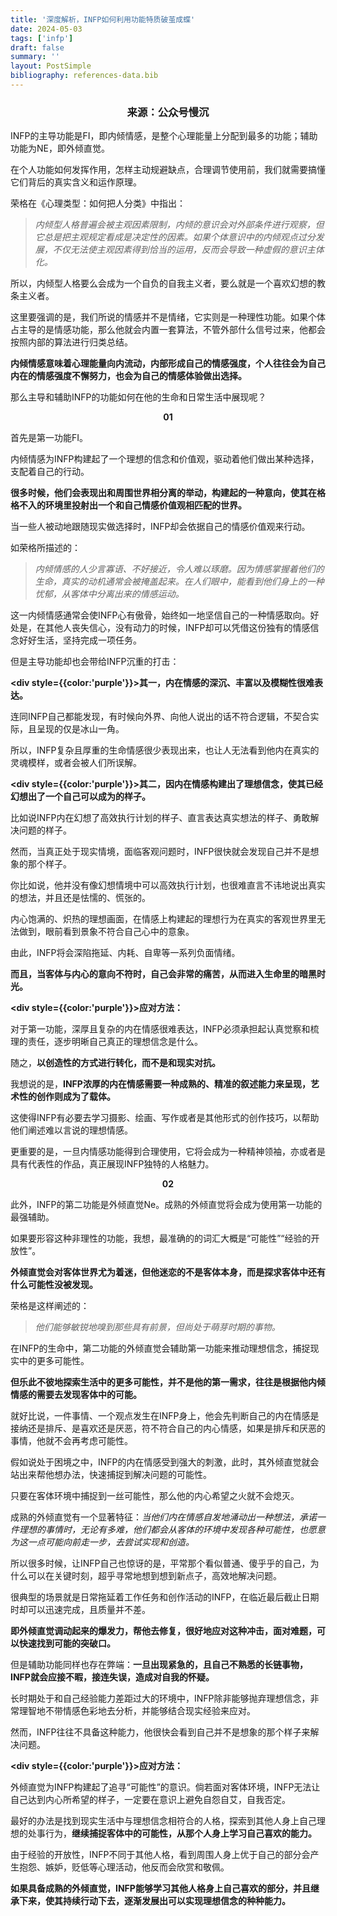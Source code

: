 ```yaml
---
title: '深度解析，INFP如何利用功能特质破茧成蝶'
date: 2024-05-03
tags: ['infp']
draft: false
summary: ''
layout: PostSimple
bibliography: references-data.bib
---
```

### <center>来源：公众号慢沉</center>

INFP的主导功能是FI，即内倾情感，是整个心理能量上分配到最多的功能；辅助功能为NE，即外倾直觉。

在个人功能如何发挥作用，怎样主动规避缺点，合理调节使用前，我们就需要搞懂它们背后的真实含义和运作原理。

荣格在《心理类型：如何把人分类》中指出：

><em>内倾型人格普遍会被主观因素限制，内倾的意识会对外部条件进行观察，但它总是把主观规定看成是决定性的因素。如果个体意识中的内倾观点过分发展，不仅无法使主观因素得到恰当的运用，反而会导致一种虚假的意识主体化。</em>

所以，内倾型人格要么会成为一个自负的自我主义者，要么就是一个喜欢幻想的教条主义者。

这里要强调的是，我们所说的情感并不是情绪，它实则是一种理性功能。如果个体占主导的是情感功能，那么他就会内置一套算法，不管外部什么信号过来，他都会按照内部的算法进行归类总结。

**内倾情感意味着心理能量向内流动，内部形成自己的情感强度，个人往往会为自己内在的情感强度不懈努力，也会为自己的情感体验做出选择。**

那么主导和辅助INFP的功能如何在他的生命和日常生活中展现呢？

<center><strong>01</strong></center>

首先是第一功能FI。

内倾情感为INFP构建起了一个理想的信念和价值观，驱动着他们做出某种选择，支配着自己的行动。

**很多时候，他们会表现出和周围世界相分离的举动，构建起的一种意向，使其在格格不入的环境里投射出一个和自己情感价值观相匹配的世界。**

当一些人被动地跟随现实做选择时，INFP却会依据自己的情感价值观来行动。

如荣格所描述的：

><em>内倾情感的人少言寡语、不好接近，令人难以琢磨。因为情感掌握着他们的生命，真实的动机通常会被掩盖起来。在人们眼中，能看到他们身上的一种忧郁，从客体中分离出来的情感运动。</em>

这一内倾情感通常会使INFP心有傲骨，始终如一地坚信自己的一种情感取向。好处是，在其他人丧失信心，没有动力的时候，INFP却可以凭借这份独有的情感信念好好生活，坚持完成一项任务。

但是主导功能却也会带给INFP沉重的打击：

<strong><div style={{color:'purple'}}>其一，内在情感的深沉、丰富以及模糊性很难表达。</div></strong>

连同INFP自己都能发现，有时候向外界、向他人说出的话不符合逻辑，不契合实际，且呈现的仅是冰山一角。

所以，INFP复杂且厚重的生命情感很少表现出来，也让人无法看到他内在真实的灵魂模样，或者会被人们所误解。

<strong><div style={{color:'purple'}}>其二，因内在情感构建出了理想信念，使其已经幻想出了一个自己可以成为的样子。</div></strong>

比如说INFP内在幻想了高效执行计划的样子、直言表达真实想法的样子、勇敢解决问题的样子。

然而，当真正处于现实情境，面临客观问题时，INFP很快就会发现自己并不是想象的那个样子。

你比如说，他并没有像幻想情境中可以高效执行计划，也很难直言不讳地说出真实的想法，并且还是怯懦的、慌张的。

内心饱满的、炽热的理想画面，在情感上构建起的理想行为在真实的客观世界里无法做到，眼前看到景象不符合自己心中的意象。

由此，INFP将会深陷拖延、内耗、自卑等一系列负面情绪。

**而且，当客体与内心的意向不符时，自己会非常的痛苦，从而进入生命里的暗黑时光。**

<strong><div style={{color:'purple'}}>应对方法：</div></strong>

对于第一功能，深厚且复杂的内在情感很难表达，INFP必须承担起认真觉察和梳理的责任，逐步明晰自己真正的理想信念是什么。

随之，**以创造性的方式进行转化，而不是和现实对抗。**

我想说的是，**INFP浓厚的内在情感需要一种成熟的、精准的叙述能力来呈现，艺术性的创作则成为了载体。**

这使得INFP有必要去学习摄影、绘画、写作或者是其他形式的创作技巧，以帮助他们阐述难以言说的理想情感。

更重要的是，一旦内情感功能得到合理使用，它将会成为一种精神领袖，亦或者是具有代表性的作品，真正展现INFP独特的人格魅力。

<center><strong>02</strong></center>

此外，INFP的第二功能是外倾直觉Ne。成熟的外倾直觉将会成为使用第一功能的最强辅助。

如果要形容这种非理性的功能，我想，最准确的的词汇大概是“可能性”“经验的开放性”。

**外倾直觉会对客体世界尤为着迷，但他迷恋的不是客体本身，而是探求客体中还有什么可能性没被发现。**

荣格是这样阐述的：

><em>他们能够敏锐地嗅到那些具有前景，但尚处于萌芽时期的事物。</em>

在INFP的生命中，第二功能的外倾直觉会辅助第一功能来推动理想信念，捕捉现实中的更多可能性。

**但乐此不彼地探索生活中的更多可能性，并不是他的第一需求，往往是根据他内倾情感的需要去发现客体中的可能。**

就好比说，一件事情、一个观点发生在INFP身上，他会先判断自己的内在情感是接纳还是排斥、是喜欢还是厌恶，符不符合自己的内心情感，如果是排斥和厌恶的事情，他就不会再考虑可能性。

假如说处于困境之中，INFP的内在情感受到强大的刺激，此时，其外倾直觉就会站出来帮他想办法，快速捕捉到解决问题的可能性。

只要在客体环境中捕捉到一丝可能性，那么他的内心希望之火就不会熄灭。

成熟的外倾直觉有一个显著特征：<em>当他们内在情感自发地涌动出一种想法，承诺一件理想的事情时，无论有多难，他们都会从客体的环境中发现各种可能性，也愿意为这一点可能向前走一步，去尝试实现和创造。</em>

所以很多时候，让INFP自己也惊讶的是，平常那个看似普通、傻乎乎的自己，为什么可以在关键时刻，超乎寻常地想到想到新点子，高效地解决问题。

很典型的场景就是日常拖延着工作任务和创作活动的INFP，在临近最后截止日期时却可以迅速完成，且质量并不差。

**即外倾直觉调动起来的爆发力，帮他去修复，很好地应对这种冲击，面对难题，可以快速找到可能的突破口。**

但是辅助功能同样也存在弊端：**一旦出现紧急的，且自己不熟悉的长链事物，INFP就会应接不暇，接连失误，造成对自我的怀疑。**

长时期处于和自己经验能力差距过大的环境中，INFP除非能够抛弃理想信念，非常理智地不带情感色彩地去分析，并能够结合现实经验来应对。

然而，INFP往往不具备这种能力，他很快会看到自己并不是想象的那个样子来解决问题。

<strong><div style={{color:'purple'}}>应对方法：</div></strong>

外倾直觉为INFP构建起了追寻“可能性”的意识。倘若面对客体环境，INFP无法让自己达到内心所希望的样子，一定要在意识上避免自怨自艾，自我否定。

最好的办法是找到现实生活中与理想信念相符合的人格，探索到其他人身上自己理想的处事行为，**继续捕捉客体中的可能性，从那个人身上学习自己喜欢的能力。**

由于经验的开放性，INFP不同于其他人格，看到周围人身上优于自己的部分会产生抱怨、嫉妒，贬低等心理活动，他反而会欣赏和敬佩。

**如果具备成熟的外倾直觉，INFP能够学习其他人格身上自己喜欢的部分，并且继承下来，使其持续行动下去，逐渐发展出可以实现理想信念的种种能力。**
